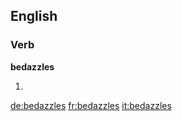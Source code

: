 ==English==

===Verb===
'''bedazzles'''

# {{third-person singular of|bedazzle}}

[[de:bedazzles]]
[[fr:bedazzles]]
[[it:bedazzles]]